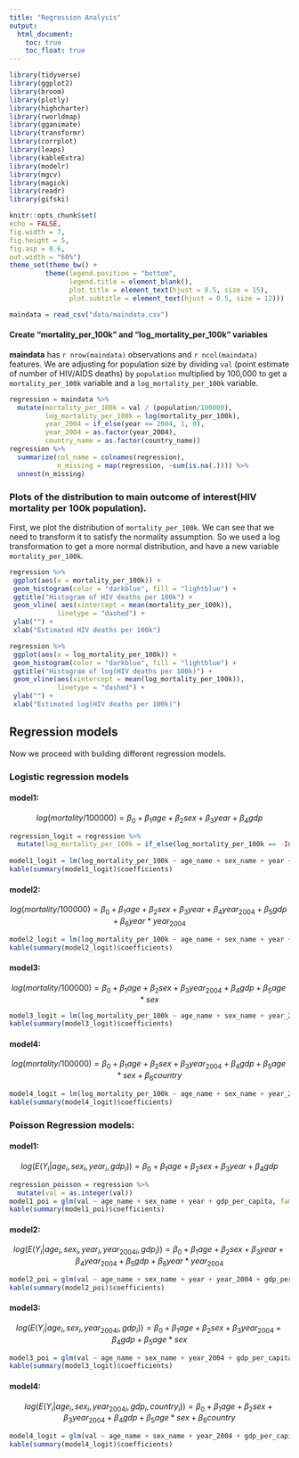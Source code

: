 ```yaml
---
title: "Regression Analysis"
output: 
  html_document:
    toc: true
    toc_float: true
--- 
```


```r
library(tidyverse)
library(ggplot2)
library(broom)
library(plotly)
library(highcharter)
library(rworldmap)
library(gganimate)
library(transformr)
library(corrplot)
library(leaps)
library(kableExtra)
library(modelr)
library(mgcv)
library(magick)
library(readr)
library(gifski)

knitr::opts_chunk$set(
echo = FALSE,
fig.width = 7,
fig.height = 5,
fig.asp = 0.6,
out.width = "60%")
theme_set(theme_bw() +
         theme(legend.position = "bottom",
               legend.title = element_blank(),
               plot.title = element_text(hjust = 0.5, size = 15),
               plot.subtitle = element_text(hjust = 0.5, size = 12)))

maindata = read_csv("data/maindata.csv") 
```


#### Create "mortality_per_100k" and "log_mortality_per_100k" variables

**maindata** has `r nrow(maindata)` observations and `r ncol(maindata)` features. We are adjusting for population size by dividing  `val` (point estimate of number of HIV/AIDS deaths) by `population` multiplied by 100,000 to get a `mortality_per_100k` variable and a `log_mortality_per_100k` variable.

```r
regression = maindata %>% 
  mutate(mortality_per_100k = val / (population/100000),
         log_mortality_per_100k = log(mortality_per_100k),
         year_2004 = if_else(year <= 2004, 1, 0),
         year_2004 = as.factor(year_2004),
         country_name = as.factor(country_name)) 
regression %>% 
  summarize(col_name = colnames(regression),
            n_missing = map(regression, ~sum(is.na(.)))) %>% 
  unnest(n_missing)
```

### Plots of the distribution to main outcome of interest(HIV mortality per 100k population).

First, we plot the distribution of `mortality_per_100k`. We can see that we need to transform it to satisfy the normality assumption. So we used a log transformation to get a more normal distribution, and have a new variable `mortality_per_100k`.

```r
regression %>%
 ggplot(aes(x = mortality_per_100k)) +
 geom_histogram(color = "darkblue", fill = "lightblue") +
 ggtitle("Histogram of HIV deaths per 100k") +
 geom_vline( aes(xintercept = mean(mortality_per_100k)),
            linetype = "dashed") +
 ylab("") +
 xlab("Estimated HIV deaths per 100k")

regression %>%
 ggplot(aes(x = log_mortality_per_100k)) +
 geom_histogram(color = "darkblue", fill = "lightblue") +
 ggtitle("Histogram of log(HIV deaths per 100k)") +
 geom_vline(aes(xintercept = mean(log_mortality_per_100k)),
            linetype = "dashed") +
 ylab("") +
 xlab("Estimated log(HIV deaths per 100k)")
```

## Regression models

Now we proceed with building different regression models.

### Logistic regression models

#### model1:

$$ log(mortality/100000) = \beta_0 + \beta_1 age + \beta_2 sex + \beta_3 year + \beta_4 gdp $$
```r
regression_logit = regression %>%
  mutate(log_mortality_per_100k = if_else(log_mortality_per_100k == -Inf, 0.01, log_mortality_per_100k))
  
model1_logit = lm(log_mortality_per_100k ~ age_name + sex_name + year + gdp_per_capita, data = regression_logit) 
kable(summary(model1_logit)$coefficients)
```

#### model2:

$$ log(mortality/100000) = \beta_0 + \beta_1 age + \beta_2 sex + \beta_3 year + \beta_4year_{2004} + \beta_5gdp + \beta_6 year*year_{2004}  $$
```r
  
model2_logit = lm(log_mortality_per_100k ~ age_name + sex_name + year + year_2004 + gdp_per_capita + year*year_2004, data = regression_logit)
kable(summary(model2_logit)$coefficients)
```

#### model3:

$$ log(mortality/100000) = \beta_0 + \beta_1 age + \beta_2 sex + \beta_3 year_{2004} + \beta_4 gdp + \beta_5 age*sex $$

```r
model3_logit = lm(log_mortality_per_100k ~ age_name + sex_name + year_2004 + gdp_per_capita + age_name*sex_name, data = regression_logit)
kable(summary(model3_logit)$coefficients)
```

#### model4:
$$ log(mortality/100000) = \beta_0 + \beta_1 age + \beta_2 sex + \beta_3 year_{2004} + \beta_4 gdp + \beta_5 age*sex + \beta_6 country$$

```r
model4_logit = lm(log_mortality_per_100k ~ age_name + sex_name + year_2004 + gdp_per_capita + age_name*sex_name + country_name, data = regression_logit)
kable(summary(model4_logit)$coefficients)
```

### Poisson Regression models:

#### model1:

$$ log(E(Y_i|age_i,sex_i,year_i,gdp_i)) = \beta_0 + \beta_1 age + \beta_2 sex + \beta_3 year + \beta_4 gdp $$
```r
regression_poisson = regression %>% 
  mutate(val = as.integer(val))
model1_poi = glm(val ~ age_name + sex_name + year + gdp_per_capita, family = "poisson", data = regression_poisson)
kable(summary(model1_poi)$coefficients)
```
#### model2:

$$ log(E(Y_i|age_i,sex_i,year_i,year_{2004i},gdp_i)) = \beta_0 + \beta_1 age + \beta_2 sex + \beta_3 year + \beta_4 year_{2004} + \beta_5 gdp + \beta_6 year *year_{2004}$$
```r
model2_poi = glm(val ~ age_name + sex_name + year + year_2004 + gdp_per_capita + year*year_2004, family = "poisson", data = regression_poisson)
kable(summary(model2_poi)$coefficients)
```

#### model3:

$$ log(E(Y_i|age_i,sex_i,year_{2004i},gdp_i)) = \beta_0 + \beta_1 age + \beta_2 sex + \beta_3 year_{2004} + \beta_4 gdp + \beta_5 age *sex$$
```r
model3_poi = glm(val ~ age_name + sex_name + year_2004 + gdp_per_capita + age_name*sex_name, data = regression_poisson)
kable(summary(model3_logit)$coefficients)
```

#### model4:

$$ log(E(Y_i|age_i,sex_i,year_{2004i},gdp_i,country_i)) = \beta_0 + \beta_1 age + \beta_2 sex + \beta_3 year_{2004} + \beta_4 gdp + \beta_5 age *sex + \beta_6 country$$
```r
model4_logit = glm(val ~ age_name + sex_name + year_2004 + gdp_per_capita + age_name*sex_name + country_name, data = regression_poisson)
kable(summary(model4_logit)$coefficients)
```
